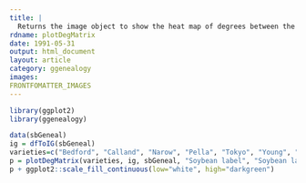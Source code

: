 ```yaml
---
title: |
  Returns the image object to show the heat map of degrees between the inputted set of vertices
rdname: plotDegMatrix
date: 1991-05-31
output: html_document
layout: article
category: ggenealogy
images:
FRONTFOMATTER_IMAGES
---
```


```r
library(ggplot2)
library(ggenealogy)
```

```r

data(sbGeneal)
ig = dfToIG(sbGeneal)
varieties=c("Bedford", "Calland", "Narow", "Pella", "Tokyo", "Young", "Zane")
p = plotDegMatrix(varieties, ig, sbGeneal, "Soybean label", "Soybean label", "Degree")
p + ggplot2::scale_fill_continuous(low="white", high="darkgreen")



```